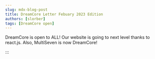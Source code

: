 ```yaml
---
slug: mdx-blog-post
title: DreamCore Letter Febuary 2023 Edition
authors: [slorber]
tags: [DreamCore open]
---
```


DreamCore is open to ALL! Our website is going to next level thanks to react.js. Also, MultiSeven is now DreamCore! 

:::
